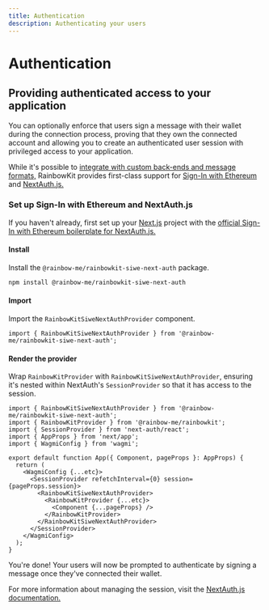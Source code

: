 ```yaml
---
title: Authentication
description: Authenticating your users
---
```


# Authentication

## Providing authenticated access to your application

You can optionally enforce that users sign a message with their wallet during the connection process, proving that they own the connected account and allowing you to create an authenticated user session with privileged access to your application.

While it's possible to [integrate with custom back-ends and message formats,](/docs/custom-authentication) RainbowKit provides first-class support for [Sign-In with Ethereum](https://login.xyz) and [NextAuth.js.](https://next-auth.js.org)

### Set up Sign-In with Ethereum and NextAuth.js

If you haven't already, first set up your [Next.js](https://nextjs.org) project with the [official Sign-In with Ethereum boilerplate for NextAuth.js.](https://docs.login.xyz/integrations/nextauth.js)

#### Install

Install the `@rainbow-me/rainbowkit-siwe-next-auth` package.

```bash
npm install @rainbow-me/rainbowkit-siwe-next-auth
```

#### Import

Import the `RainbowKitSiweNextAuthProvider` component.

```tsx
import { RainbowKitSiweNextAuthProvider } from '@rainbow-me/rainbowkit-siwe-next-auth';
```

#### Render the provider

Wrap `RainbowKitProvider` with `RainbowKitSiweNextAuthProvider`, ensuring it's nested within NextAuth's `SessionProvider` so that it has access to the session.

```tsx
import { RainbowKitSiweNextAuthProvider } from '@rainbow-me/rainbowkit-siwe-next-auth';
import { RainbowKitProvider } from '@rainbow-me/rainbowkit';
import { SessionProvider } from 'next-auth/react';
import { AppProps } from 'next/app';
import { WagmiConfig } from 'wagmi';

export default function App({ Component, pageProps }: AppProps) {
  return (
    <WagmiConfig {...etc}>
      <SessionProvider refetchInterval={0} session={pageProps.session}>
        <RainbowKitSiweNextAuthProvider>
          <RainbowKitProvider {...etc}>
            <Component {...pageProps} />
          </RainbowKitProvider>
        </RainbowKitSiweNextAuthProvider>
      </SessionProvider>
    </WagmiConfig>
  );
}
```

You're done! Your users will now be prompted to authenticate by signing a message once they've connected their wallet.

For more information about managing the session, visit the [NextAuth.js documentation.](https://next-auth.js.org)
